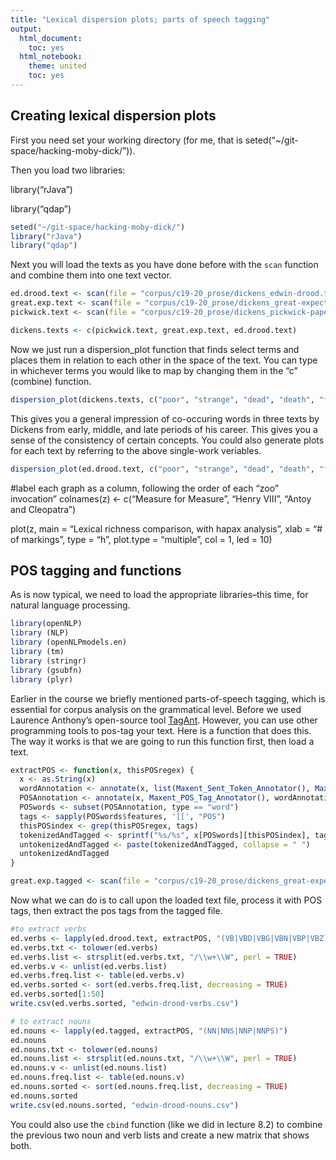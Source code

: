 ```yaml
---
title: "Lexical dispersion plots; parts of speech tagging"
output:
  html_document:
    toc: yes
  html_notebook:
    theme: united
    toc: yes
---
```


## Creating lexical dispersion plots

First you need set your working directory (for me, that is seted("~/git-space/hacking-moby-dick/")). 

Then you load two libraries:

library("rJava")

library("qdap")

```r
seted("~/git-space/hacking-moby-dick/")
library("rJava")
library("qdap")
```

Next you will load the texts as you have done before with the `scan` function and combine them into one text vector.

```r
ed.drood.text <- scan(file = "corpus/c19-20_prose/dickens_edwin-drood.txt", what = "characters", sep = "\n")
great.exp.text <- scan(file = "corpus/c19-20_prose/dickens_great-expectations.txt", what = "characters", sep = "\n")
pickwick.text <- scan(file = "corpus/c19-20_prose/dickens_pickwick-papers.txt", what = "characters", sep = "\n")

dickens.texts <- c(pickwick.text, great.exp.text, ed.drood.text)
```

Now we just run a dispersion_plot function that finds select terms and places them in relation to each other in the space of the text. You can type in whichever terms you would like to map by changing them in the "c" (combine) function.

```r
dispersion_plot(dickens.texts, c("poor", "strange", "dead", "death", "father", "son", "dark"), color = "black", bg.color = "grey90", horiz.color = "grey85", total.color = "black", symbol = "|", title = "Lexical Dispersion Plot in three novels by Charles Dickens", rev.factor = TRUE, wrap = "'", xlab = NULL, ylab = "Word Frequencies", size = 5, plot = TRUE)
```

This gives you a general impression of co-occuring words in three texts by Dickens from early, middle, and late periods of his career. This gives you a sense of the consistency of certain concepts. You could also generate plots for each text by referring to the above single-work veriables.

```r
dispersion_plot(ed.drood.text, c("poor", "strange", "dead", "death", "father", "son", "dark"), color = "black", bg.color = "grey90", horiz.color = "grey85", total.color = "black", symbol = "|", title = "Lexical Dispersion Plot in three novels by Charles Dickens", rev.factor = TRUE, wrap = "'", xlab = NULL, ylab = "Word Frequencies", size = 5, plot = TRUE)
```

#label each graph as a column, following the order of each "zoo" invocation" 
colnames(z) <- c("Measure for Measure", "Henry VIII", "Antoy and Cleopatra")

plot(z, main = "Lexical richness comparison, with hapax analysis", 
     xlab = "# of markings", 
     type = "h", 
     plot.type = "multiple", 
     col = 1, led = 10)

## POS tagging and functions

As is now typical, we need to load the appropriate libraries--this time, for natural language processing.

```r
library(openNLP)
library (NLP)
library (openNLPmodels.en)
library (tm)
library (stringr)
library (gsubfn)
library (plyr)
```

Earlier in the course we briefly mentioned parts-of-speech tagging, which is essential for corpus analysis on the grammatical level. Before we used Laurence Anthony's open-source tool [TagAnt](). However, you can use other programming tools to pos-tag your text. Here is a function that does this. The way it works is that we are going to run this function first, then load a text.

```r
extractPOS <- function(x, thisPOSregex) {
  x <- as.String(x)
  wordAnnotation <- annotate(x, list(Maxent_Sent_Token_Annotator(), Maxent_Word_Token_Annotator()))
  POSAnnotation <- annotate(x, Maxent_POS_Tag_Annotator(), wordAnnotation)
  POSwords <- subset(POSAnnotation, type == "word")
  tags <- sapply(POSwords$features, '[[', "POS")
  thisPOSindex <- grep(thisPOSregex, tags)
  tokenizedAndTagged <- sprintf("%s/%s", x[POSwords][thisPOSindex], tags[thisPOSindex])
  untokenizedAndTagged <- paste(tokenizedAndTagged, collapse = " ")
  untokenizedAndTagged
}
```

```r
great.exp.tagged <- scan(file = "corpus/c19-20_prose/dickens_great-expectations.txt", what="character", sep="\n", encoding = "UTF-8")
```

Now what we can do is to call upon the loaded text file, process it with POS tags, then extract the pos tags from the tagged file.

```r
#to extract verbs
ed.verbs <- lapply(ed.drood.text, extractPOS, "(VB|VBD|VBG|VBN|VBP|VBZ)")
ed.verbs.txt <- tolower(ed.verbs)
ed.verbs.list <- strsplit(ed.verbs.txt, "/\\w+\\W", perl = TRUE)
ed.verbs.v <- unlist(ed.verbs.list)
ed.verbs.freq.list <- table(ed.verbs.v)
ed.verbs.sorted <- sort(ed.verbs.freq.list, decreasing = TRUE)
ed.verbs.sorted[1:50]
write.csv(ed.verbs.sorted, "edwin-drood-verbs.csv")
```

```r
# to extract nouns
ed.nouns <- lapply(ed.tagged, extractPOS, "(NN|NNS|NNP|NNPS)")
ed.nouns
ed.nouns.txt <- tolower(ed.nouns)
ed.nouns.list <- strsplit(ed.nouns.txt, "/\\w+\\W", perl = TRUE)
ed.nouns.v <- unlist(ed.nouns.list)
ed.nouns.freq.list <- table(ed.nouns.v)
ed.nouns.sorted <- sort(ed.nouns.freq.list, decreasing = TRUE)
ed.nouns.sorted
write.csv(ed.nouns.sorted, "edwin-drood-nouns.csv")
```

You could also use the `cbind` function (like we did in lecture 8.2) to combine the previous two noun and verb lists and create a new matrix that shows both.
